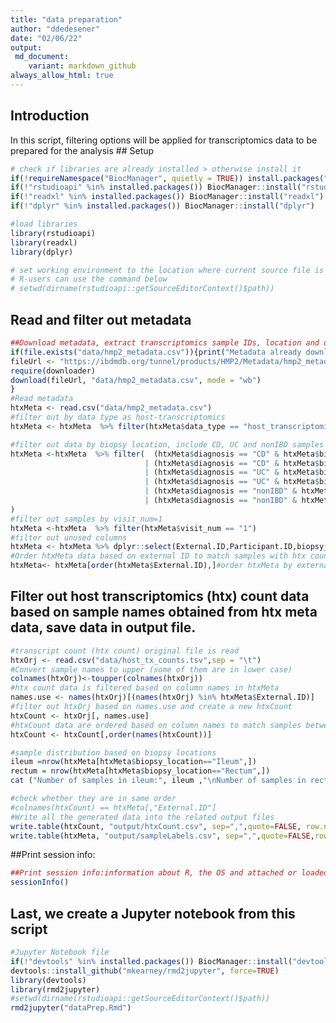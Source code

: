 ```yaml
---
title: "data preparation"
author: "ddedesener"
date: "02/06/22"
output: 
 md_document:
    variant: markdown_github
always_allow_html: true
---
```

## Introduction
In this script, filtering options will be applied for transcriptomics data to be prepared for the analysis
## Setup
```r
# check if libraries are already installed > otherwise install it
if(!requireNamespace("BiocManager", quietly = TRUE)) install.packages("BiocManager",repos = "http://cran.us.r-project.org")
if(!"rstudioapi" %in% installed.packages()) BiocManager::install("rstudioapi")
if(!"readxl" %in% installed.packages()) BiocManager::install("readxl")
if(!"dplyr" %in% installed.packages()) BiocManager::install("dplyr")

#load libraries
library(rstudioapi)
library(readxl)
library(dplyr)

# set working environment to the location where current source file is saved into.
# R-users can use the command below
# setwd(dirname(rstudioapi::getSourceEditorContext()$path))

```
## Read and filter out metadata 
```r
##Download metadata, extract transcriptomics sample IDs, location and disorders.
if(file.exists("data/hmp2_metadata.csv")){print("Metadata already downloaded")}else{
fileUrl <- "https://ibdmdb.org/tunnel/products/HMP2/Metadata/hmp2_metadata.csv?accessType=DOWNLOAD"
require(downloader)
download(fileUrl, "data/hmp2_metadata.csv", mode = "wb")
}
#Read metadata
htxMeta <- read.csv("data/hmp2_metadata.csv")
#filter out by data type as host-transcriptomics
htxMeta <- htxMeta  %>% filter(htxMeta$data_type == "host_transcriptomics")

#filter out data by biopsy location, include CD, UC and nonIBD samples from ileum and rectum location 
htxMeta <-htxMeta  %>% filter(  (htxMeta$diagnosis == "CD" & htxMeta$biopsy_location=="Ileum") 
                              | (htxMeta$diagnosis == "CD" & htxMeta$biopsy_location=="Rectum")
                              | (htxMeta$diagnosis == "UC" & htxMeta$biopsy_location=="Ileum") 
                              | (htxMeta$diagnosis == "UC" & htxMeta$biopsy_location=="Rectum") 
                              | (htxMeta$diagnosis == "nonIBD" & htxMeta$biopsy_location=="Rectum") 
                              | (htxMeta$diagnosis == "nonIBD" & htxMeta$biopsy_location=="Ileum") 
)
#filter out samples by visit_num=1
htxMeta <-htxMeta  %>% filter(htxMeta$visit_num == "1")
#filter out unused columns
htxMeta <- htxMeta %>% dplyr::select(External.ID,Participant.ID,biopsy_location,diagnosis)
#Order htxMeta data based on external ID to match samples with htx count correctly
htxMeta<- htxMeta[order(htxMeta$External.ID),]#order htxMeta by external ID
```
## Filter out host transcriptomics (htx) count data based on sample names obtained from htx meta data, save data in output file.
```r
#transcript count (htx count) original file is read
htxOrj <- read.csv("data/host_tx_counts.tsv",sep = "\t")
#Convert sample names to upper (some of them are in lower case)
colnames(htxOrj)<-toupper(colnames(htxOrj))
#htx count data is filtered based on column names in htxMeta
names.use <- names(htxOrj)[(names(htxOrj) %in% htxMeta$External.ID)]
#filter out htxOrj based on names.use and create a new htxCount
htxCount <- htxOrj[, names.use]
#htxCount data are ordered based on column names to match samples between htxCount and sampleLabels
htxCount <- htxCount[,order(names(htxCount))]

#sample distribution based on biopsy locations
ileum =nrow(htxMeta[htxMeta$biopsy_location=="Ileum",])
rectum = nrow(htxMeta[htxMeta$biopsy_location=="Rectum",])
cat ("Number of samples in ileum:", ileum ,"\nNumber of samples in rectum:",rectum)

#check whether they are in same order
#colnames(htxCount) == htxMeta[,"External.ID"]
#Write all the generated data into the related output files 
write.table(htxCount, "output/htxCount.csv", sep=",",quote=FALSE, row.names = TRUE )
write.table(htxMeta, "output/sampleLabels.csv", sep=",",quote=FALSE,row.names = FALSE, col.names = FALSE)
```
##Print session info:
```r
##Print session info:information about R, the OS and attached or loaded packages.
sessionInfo()
```
## Last, we create a Jupyter notebook from this script
```r
#Jupyter Notebook file
if(!"devtools" %in% installed.packages()) BiocManager::install("devtools")
devtools::install_github("mkearney/rmd2jupyter", force=TRUE)
library(devtools)
library(rmd2jupyter)
#setwd(dirname(rstudioapi::getSourceEditorContext()$path))
rmd2jupyter("dataPrep.Rmd")
```
